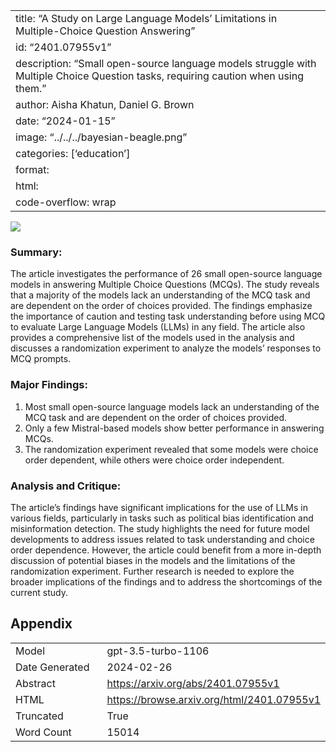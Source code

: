 
---
title: "A Study on Large Language Models' Limitations in Multiple-Choice Question Answering"
id: "2401.07955v1"
description: "Small open-source language models struggle with Multiple Choice Question tasks, requiring caution when using them."
author: Aisha Khatun, Daniel G. Brown
date: "2024-01-15"
image: "../../../bayesian-beagle.png"
categories: ['education']
format:
  html:
    code-overflow: wrap
---

![](../../../bayesian-beagle.png)

### Summary:

The article investigates the performance of 26 small open-source language models in answering Multiple Choice Questions (MCQs). The study reveals that a majority of the models lack an understanding of the MCQ task and are dependent on the order of choices provided. The findings emphasize the importance of caution and testing task understanding before using MCQ to evaluate Large Language Models (LLMs) in any field. The article also provides a comprehensive list of the models used in the analysis and discusses a randomization experiment to analyze the models' responses to MCQ prompts.

### Major Findings:
1. Most small open-source language models lack an understanding of the MCQ task and are dependent on the order of choices provided.
2. Only a few Mistral-based models show better performance in answering MCQs.
3. The randomization experiment revealed that some models were choice order dependent, while others were choice order independent.

### Analysis and Critique:
The article's findings have significant implications for the use of LLMs in various fields, particularly in tasks such as political bias identification and misinformation detection. The study highlights the need for future model developments to address issues related to task understanding and choice order dependence. However, the article could benefit from a more in-depth discussion of potential biases in the models and the limitations of the randomization experiment. Further research is needed to explore the broader implications of the findings and to address the shortcomings of the current study.

## Appendix

|          |          |
|----------|----------|
| Model     | gpt-3.5-turbo-1106       |
| Date Generated     | 2024-02-26       |
| Abstract | [https://arxiv.org/abs/2401.07955v1](https://arxiv.org/abs/2401.07955v1)        |
| HTML     | [https://browse.arxiv.org/html/2401.07955v1](https://browse.arxiv.org/html/2401.07955v1)       |
| Truncated       | True       |
| Word Count       | 15014       |